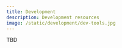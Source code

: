 ```yaml
---
title: Development
description: Development resources
image: /static/development/dev-tools.jpg
---
```


::: {.callout-note}
TBD
:::
